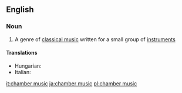 ==English==

===Noun===
{{wikipedia}}
{{en-noun|sg=[[chamber]] [[music]]|-}}

#{{music}} A genre of [[classical music]] written for a small group of [[instrument]]s

====Translations====
{{trans-top|chamber music}}
*Hungarian: {{t|hu|kamarazene}}
*Italian: {{t-|it|musica da camera|f}}
{{trans-mid}}

{{trans-bottom}}

[[it:chamber music]]
[[ja:chamber music]]
[[pl:chamber music]]